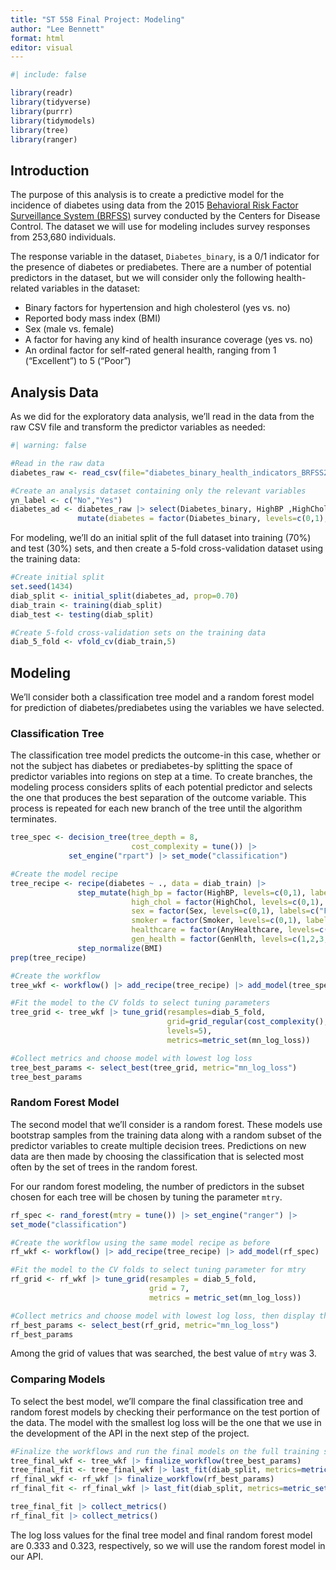 ```yaml
---
title: "ST 558 Final Project: Modeling"
author: "Lee Bennett"
format: html
editor: visual
---
```


```r
#| include: false

library(readr)
library(tidyverse)
library(purrr)
library(tidymodels)
library(tree)
library(ranger)
```

## Introduction

The purpose of this analysis is to create a predictive model for the incidence of diabetes using data from the 2015 [Behavioral Risk Factor Surveillance System (BRFSS)](https://www.cdc.gov/brfss/index.html) survey conducted by the Centers for Disease Control. The dataset we will use for modeling includes survey responses from 253,680 individuals.

The response variable in the dataset, `Diabetes_binary`, is a 0/1 indicator for the presence of diabetes or prediabetes. There are a number of potential predictors in the dataset, but we will consider only the following health-related variables in the dataset:

-   Binary factors for hypertension and high cholesterol (yes vs. no)
-   Reported body mass index (BMI)
-   Sex (male vs. female)
-   A factor for having any kind of health insurance coverage (yes vs. no)
-   An ordinal factor for self-rated general health, ranging from 1 ("Excellent") to 5 ("Poor")


## Analysis Data

As we did for the exploratory data analysis, we'll read in the data from the raw CSV file and transform the predictor variables as needed:

```r
#| warning: false

#Read in the raw data
diabetes_raw <- read_csv(file="diabetes_binary_health_indicators_BRFSS2015.csv",show_col_types=FALSE)

#Create an analysis dataset containing only the relevant variables
yn_label <- c("No","Yes")
diabetes_ad <- diabetes_raw |> select(Diabetes_binary, HighBP ,HighChol, BMI, Smoker, Sex, AnyHealthcare, GenHlth) |>
               mutate(diabetes = factor(Diabetes_binary, levels=c(0,1), labels=c("No diabetes", "Diabetes or prediabetes")))
```

For modeling, we'll do an initial split of the full dataset into training (70%) and test (30%) sets, and then create a 5-fold cross-validation dataset using the training data:

```r
#Create initial split
set.seed(1434)
diab_split <- initial_split(diabetes_ad, prop=0.70)
diab_train <- training(diab_split)
diab_test <- testing(diab_split)

#Create 5-fold cross-validation sets on the training data
diab_5_fold <- vfold_cv(diab_train,5)
```

## Modeling

We'll consider both a classification tree model and a random forest model for prediction of diabetes/prediabetes using the variables we have selected.

### Classification Tree

The classification tree model predicts the outcome-in this case, whether or not the subject has diabetes or prediabetes-by splitting the space of predictor variables into regions on step at a time. To create branches, the modeling process considers splits of each potential predictor and selects the one that produces the best separation of the outcome variable. This process is repeated for each new branch of the tree until the algorithm terminates. 

```r
tree_spec <- decision_tree(tree_depth = 8,
                           cost_complexity = tune()) |>
             set_engine("rpart") |> set_mode("classification")

#Create the model recipe
tree_recipe <- recipe(diabetes ~ ., data = diab_train) |>
               step_mutate(high_bp = factor(HighBP, levels=c(0,1), labels=yn_label),
                           high_chol = factor(HighChol, levels=c(0,1), labels=yn_label),
                           sex = factor(Sex, levels=c(0,1), labels=c("Female","Male")),
                           smoker = factor(Smoker, levels=c(0,1), labels=c("Less than 100 packs or none", "At least 100 packs")),
                           healthcare = factor(AnyHealthcare, levels=c(0,1), labels=yn_label),
                           gen_health = factor(GenHlth, levels=c(1,2,3,4,5), labels=c("Excellent", "Very good", "Good", "Fair", "Poor"))) |>
               step_normalize(BMI)
prep(tree_recipe)

#Create the workflow
tree_wkf <- workflow() |> add_recipe(tree_recipe) |> add_model(tree_spec)

#Fit the model to the CV folds to select tuning parameters
tree_grid <- tree_wkf |> tune_grid(resamples=diab_5_fold, 
                                   grid=grid_regular(cost_complexity(),
                                   levels=5),
                                   metrics=metric_set(mn_log_loss))

#Collect metrics and choose model with lowest log loss
tree_best_params <- select_best(tree_grid, metric="mn_log_loss")
tree_best_params
```

### Random Forest Model

The second model that we'll consider is a random forest. These models use bootstrap samples from the training data along with a random subset of the predictor variables to create multiple decision trees. Predictions on new data are then made by choosing the classification that is selected most often by the set of trees in the random forest. 

For our random forest modeling, the number of predictors in the subset chosen for each tree will be chosen by tuning the parameter `mtry`.

```r
rf_spec <- rand_forest(mtry = tune()) |> set_engine("ranger") |>
set_mode("classification")

#Create the workflow using the same model recipe as before
rf_wkf <- workflow() |> add_recipe(tree_recipe) |> add_model(rf_spec)

#Fit the model to the CV folds to select tuning parameter for mtry
rf_grid <- rf_wkf |> tune_grid(resamples = diab_5_fold,
                               grid = 7,
                               metrics = metric_set(mn_log_loss))

#Collect metrics and choose model with lowest log loss, then display the tuning params
rf_best_params <- select_best(rf_grid, metric="mn_log_loss")
rf_best_params
```
Among the grid of values that was searched, the best value of `mtry` was 3.

### Comparing Models

To select the best model, we'll compare the final classification tree and random forest models by checking their performance on the test portion of the data. The model with the smallest log loss will be the one that we use in the development of the API in the next step of the project.

```r

#Finalize the workflows and run the final models on the full training set
tree_final_wkf <- tree_wkf |> finalize_workflow(tree_best_params)
tree_final_fit <- tree_final_wkf |> last_fit(diab_split, metrics=metric_set(mn_log_loss))
rf_final_wkf <- rf_wkf |> finalize_workflow(rf_best_params)
rf_final_fit <- rf_final_wkf |> last_fit(diab_split, metrics=metric_set(mn_log_loss))

tree_final_fit |> collect_metrics()
rf_final_fit |> collect_metrics()
```
The log loss values for the final tree model and final random forest model are 0.333 and 0.323, respectively, so we will use the random forest model in our API.


